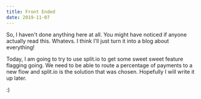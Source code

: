 ```yaml
---
title: Front Ended
date: 2019-11-07
---
```

So, I haven't done anything here at all. You might have noticed if anyone actually read this. Whatevs. I think I'll just turn it into a blog about everything!

Today, I am going to try to use split.io to get some sweet sweet feature flagging going. We need to be able to route a percentage of payments to a new flow and split.io is the solution that was chosen. Hopefully I will write it up later.

:)
